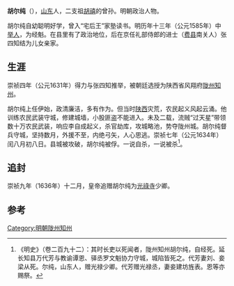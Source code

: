 '''胡尔纯'''（{{bd|？||1634年}}），[[山东省|山东]]人，二支祖[[胡禧|胡禧]]的曾孙。明朝政治人物。

{{Infobox person
| name = 胡爾純
| honorific_suffix = [[光祿寺|光祿寺]][[少卿|少卿]]
| birth_date = （？－1634年）
| birth_place = [[中國|中國]]
| job = [[鳳翔府|鳳翔府]][[隴州|隴州]][[知州|知州]]
| era = [[明朝|明朝]]
| ancestor = [[山東|山東]]
}}

胡尔纯自幼聪明好学，曾入“宅后王”家塾读书。明历年十三年（公元1585年）中[[举人|举人]]，为经魁。在县里有了政治地位，后在京任礼部侍郎的进士（[[费县|费县]]南关人）张四知结为儿女亲家。

== 生涯 ==
崇祯四年（公元1631年）得力与张四知推举，被朝廷选授为陕西省风翔府[[隴州|陇州]][[知州|知州]]。

胡尔纯上任伊始，政清廉洁，多有作为。但当时[[陕西省|陕西]]灾荒，农民起义风起云涌。他训练农民武装守城，修建城墙，小股匪盗不能进入。未及二载，流贼“过天星”带领数十万农民武装，响应李自成起义，杀官劫库，攻城略池，势夺陇州城。胡尔纯督兵守城，坚持数月，外援不至，内绝弓矢，人心思逃。崇祯七年（公元1634年）闰八月初八日。县城被攻破，胡尔纯被俘。一说自杀，一说被杀<ref>《明史》（卷二百九十二）：其时长吏以死闻者，陇州知州胡尔纯，自经死。延长知县万代芳与教谕谭恩、驿丞罗文魁协力守城，城陷皆死之。代芳妻刘、妾梁从死。尔纯，山东人，赠光禄少卿。代芳赠光禄丞，妻妾建坊旌表。恩等亦赐祭。</ref>。

== 追封 ==
崇祯九年（1636年）十二月，皇帝追赠胡尔纯为[[光禄寺|光祿寺]]少卿。

==参考==
{{reflist}}
{{明朝人物小作品}}
[[Category:明朝陇州知州|Category:明朝陇州知州]]
